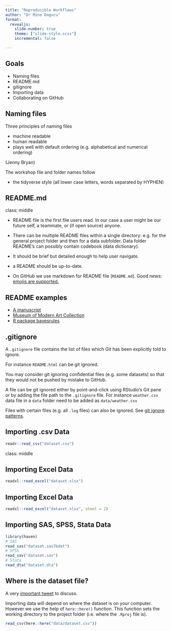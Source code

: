 ```yaml
---
title: "Reproducible Workflows"
author: "Dr Mine Dogucu"
format: 
  revealjs:
    slide-number: true
    theme: ["slide-style.scss"]
    incremental: false

---
```


## Goals

- Naming files
- README.md
- gitignore
- Importing data
- Collaborating on GitHub

## Naming files

Three principles of naming files 

- machine readable
- human readable
- plays well with default ordering (e.g. alphabetical and numerical ordering)

(Jenny Bryan)

The workshop file and folder names follow

- the tidyverse style (all lower case letters, words separated by HYPHEN)

## README.md

class: middle

- README file is the first file users read. In our case a user might be our future self, a teammate, or (if open source) anyone.

- There can be multiple README files within a single directory: e.g. for the general project folder and then for a data subfolder. Data folder README's can possibly contain codebook (data dictionary).


- It should be brief but detailed enough to help user navigate. 

- a README should be up-to-date.

- On GitHub we use markdown for README file (`README.md`). Good news: [emojis are supported.](https://gist.github.com/rxaviers/7360908)

## README examples

- [A manuscript](https://github.com/mdogucu/web-scrape)
- [Museum of Modern Art Collection](https://github.com/MuseumofModernArt/collection)
- [R package bayesrules](https://github.com/bayes-rules/bayesrules)

## .gitignore

A `.gitignore` file contains the list of files which Git has been explicitly told to ignore. 


For instance `README.html` can be git ignored.


You may consider git ignoring confidential files (e.g. some datasets) so that they would not be pushed by mistake to GitHub. 


A file can be git ignored either by point-and-click using RStudio's Git pane or by adding the file path to the `.gitignore` file. For instance `weather.csv` data file in a `data` folder need to be added as `data/weather.csv`


Files with certain files (e.g. all `.log` files) can also be ignored. See [git ignore patterns](https://www.atlassian.com/git/tutorials/saving-changes/gitignore).




## Importing .csv Data 


```r
readr::read_csv("dataset.csv")
```



class: middle

## Importing Excel Data

```r
readxl::read_excel("dataset.xlsx")
```

 


## Importing Excel Data

```r
readxl::read_excel("dataset.xlsx", sheet = 2)
```



## Importing SAS, SPSS, Stata Data

```r
library(haven)
# SAS
read_sas("dataset.sas7bdat")
# SPSS
read_sav("dataset.sav")
# Stata
read_dta("dataset.dta")
```



## Where is the dataset file?

A very [important tweet](https://twitter.com/hadleywickham/status/940021008764846080?s=20) to discuss.

Importing data will depend on where the dataset is on your computer. However we use the help of `here::here()` function. 
This function sets the working directory to the project folder (i.e. where the `.Rproj` file is).

```r
read_csv(here::here("data/dataset.csv"))
```
